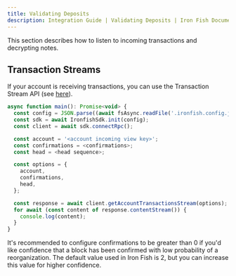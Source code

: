```yaml
---
title: Validating Deposits
description: Integration Guide | Validating Deposits | Iron Fish Documentation
---
```


This section describes how to listen to incoming transactions and decrypting notes.

## Transaction Streams

If your account is receiving transactions, you can use the Transaction Stream API (see [here](/developers/documentation/rpc_wallet#getAccountTransactions)).

```js
async function main(): Promise<void> {
  const config = JSON.parse((await fsAsync.readFile('.ironfish.config.json')).toString());
  const sdk = await IronfishSdk.init(config);
  const client = await sdk.connectRpc();

  const account = '<account incoming view key>';
  const confirmations = <confirmations>;
  const head = <head sequence>;

  const options = {
    account,
    confirmations,
    head,
  };

  const response = await client.getAccountTransactionsStream(options);
  for await (const content of response.contentStream()) {
    console.log(content);
  }
}
```

It's recommended to configure confirmations to be greater than 0 if you'd like
confidence that a block has been confirmed with low probability of a
reorganization. The default value used in Iron Fish is 2, but you can increase
this value for higher confidence.
